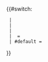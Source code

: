 {{#switch: {{SUBJECTSPACE}}
  | {{ns:0}}
  | {{ns:File}}
  | {{ns:MediaWiki}}
  | {{ns:Category}} = {{TALKSPACE}}
  | #default = {{SUBJECTSPACE}}
}}<noinclude>
{{documentation|content=
This subtemplate of {{tl|documentation}} is used to determine the namespace of the documentation page.
}}</noinclude>
